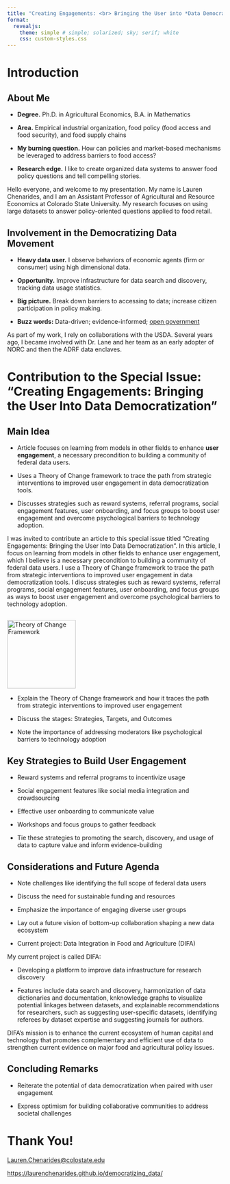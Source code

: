 ```yaml
---
title: "Creating Engagements: <br> Bringing the User into *Data Democratization*"
format: 
  revealjs:
    theme: simple # simple; solarized; sky; serif; white
    css: custom-styles.css
---
```


# Introduction

## About Me {.incremental}

-   **Degree.** Ph.D. in Agricultural Economics, B.A. in Mathematics

-   **Area.** Empirical industrial organization, food policy (food access and food security), and food supply chains

-   **My burning question.** How can policies and market-based mechanisms be leveraged to address barriers to food access?

-   **Research edge.** I like to create organized data systems to answer food policy questions and tell compelling stories.

::: notes
Hello everyone, and welcome to my presentation. My name is Lauren Chenarides, and I am an Assistant Professor of Agricultural and Resource Economics at Colorado State University. My research focuses on using large datasets to answer policy-oriented questions applied to food retail.
:::

## Involvement in the Democratizing Data Movement

-   **Heavy data user.** I observe behaviors of economic agents (firm or consumer) using high dimensional data.

-   **Opportunity.** Improve infrastructure for data search and discovery, tracking data usage statistics.

-   **Big picture.** Break down barriers to accessing to data; increase citizen participation in policy making.

-   **Buzz words:** Data-driven; evidence-informed; [open government](https://data.gov/open-gov/)

::: notes
As part of my work, I rely on collaborations with the USDA. Several years ago, I became involved with Dr. Lane and her team as an early adopter of NORC and then the ADRF data enclaves.
:::

# Contribution to the Special Issue: <br> "Creating Engagements: Bringing the User Into Data Democratization"

## Main Idea

-   Article focuses on learning from models in other fields to enhance **user engagement**, a necessary precondition to building a community of federal data users.

-   Uses a Theory of Change framework to trace the path from strategic interventions to improved user engagement in data democratization tools.

- Discusses strategies such as reward systems, referral programs, social engagement features, user onboarding, and focus groups to boost user engagement and overcome psychological barriers to technology adoption.

::: {.notes}
I was invited to contribute an article to this special issue titled "Creating Engagements: Bringing the User Into Data Democratization". In this article, I focus on learning from models in other fields to enhance user engagement, which I believe is a necessary precondition to building a community of federal data users. I use a Theory of Change framework to trace the path from strategic interventions to improved user engagement in data democratization tools. I discuss strategies such as reward systems, referral programs, social engagement features, user onboarding, and focus groups as ways to boost user engagement and overcome psychological barriers to technology adoption.
:::


## 

<img src="images/ToC-graphic-1.png" alt="Theory of Change Framework" style="width:160px;">


::: {.notes}

-   Explain the Theory of Change framework and how it traces the path from strategic interventions to improved user engagement

-   Discuss the stages: Strategies, Targets, and Outcomes

-   Note the importance of addressing moderators like psychological barriers to technology adoption
:::

## Key Strategies to Build User Engagement

-   Reward systems and referral programs to incentivize usage

-   Social engagement features like social media integration and crowdsourcing

-   Effective user onboarding to communicate value

-   Workshops and focus groups to gather feedback

-   Tie these strategies to promoting the search, discovery, and usage of data to capture value and inform evidence-building

## Considerations and Future Agenda

-   Note challenges like identifying the full scope of federal data users

-   Discuss the need for sustainable funding and resources

-   Emphasize the importance of engaging diverse user groups

-   Lay out a future vision of bottom-up collaboration shaping a new data ecosystem

-   Current project: Data Integration in Food and Agriculture (DIFA)

::: notes
My current project is called DIFA:

-   Developing a platform to improve data infrastructure for research discovery

-   Features include data search and discovery, harmonization of data dictionaries and documentation, knknowledge graphs to visualize potential linkages between datasets, and explainable recommendations for researchers, such as suggesting user-specific datasets, identifying referees by dataset expertise and suggesting journals for authors.

DIFA's mission is to enhance the current ecosystem of human capital and technology that promotes complementary and efficient use of data to strengthen current evidence on major food and agricultural policy issues.

:::

## Concluding Remarks

-   Reiterate the potential of data democratization when paired with user engagement

-   Express optimism for building collaborative communities to address societal challenges

# Thank You! 

<Lauren.Chenarides@colostate.edu>

<https://laurenchenarides.github.io/democratizing_data/>
